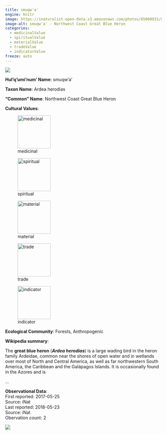 ```yaml
---
title: smuqw'a'
engine: knitr
image: https://inaturalist-open-data.s3.amazonaws.com/photos/65060931/medium.jpg
image-alt: smuqw'a' - Northwest Coast Great Blue Heron
categories:
  - medicinalValue
  - spiritualValue
  - materialValue
  - tradeValue
  - indicatorValue
freeze: auto
---
```

![](https://inaturalist-open-data.s3.amazonaws.com/photos/65060931/medium.jpg){fig-alt="smuqw'a' - Northwest Coast Great Blue Heron"}

**Hul'q'umi'num' Name**: smuqw'a'



**Taxon Name**: Ardea herodias

**"Common" Name**: Northwest Coast Great Blue Heron

**Cultural Values**:  

::: {layout-nrow=1 style="width:60%"}
![medicinal](/files/medicinal.svg){width=106px}

![spiritual](/files/spiritual.svg){width=106px}

![material](/files/material.svg){width=106px}

![trade](/files/trade.svg){width=106px}

![indicator](/files/indicator.svg){width=106px}
:::

**Ecological Community**: Forests, Anthropogenic

**Wikipedia summary**:  
<link rel="mw-deduplicated-inline-style" href="mw-data:TemplateStyles:r1236090951" />
<p class="mw-empty-elt">
</p>

<p>The <b>great blue heron</b> (<i><b>Ardea herodias</b></i>) is a large wading bird in the heron family Ardeidae, common near the shores of open water and in wetlands over most of North and Central America, as well as far northwestern South America, the Caribbean and the Galápagos Islands. It is occasionally found in the Azores and is</p>...

**Observational Data**:   
First reported: 2017-05-25  
Source: iNat  
Last reported: 2018-05-23  
Source: iNat  
Obervation count: 2

![](community_dist.png)
